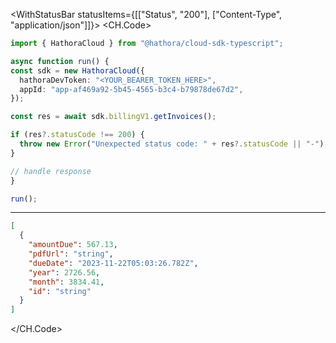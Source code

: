 

<WithStatusBar statusItems={[["Status", "200"], ["Content-Type", "application/json"]]}>
  <CH.Code>
  ```typescript GetInvoices.ts
  import { HathoraCloud } from "@hathora/cloud-sdk-typescript";

async function run() {
  const sdk = new HathoraCloud({
    hathoraDevToken: "<YOUR_BEARER_TOKEN_HERE>",
    appId: "app-af469a92-5b45-4565-b3c4-b79878de67d2",
  });

  const res = await sdk.billingV1.getInvoices();

  if (res?.statusCode !== 200) {
    throw new Error("Unexpected status code: " + res?.statusCode || "-");
  }
  
  // handle response
}

run();
  ```
  ---

  ```json Example Response
  [
    {
      "amountDue": 567.13,
      "pdfUrl": "string",
      "dueDate": "2023-11-22T05:03:26.782Z",
      "year": 2726.56,
      "month": 3834.41,
      "id": "string"
    }
  ]
  ```
  </CH.Code>
</WithStatusBar>
